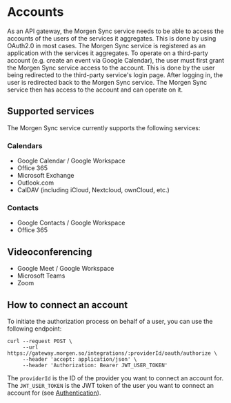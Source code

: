 # Accounts

As an API gateway, the Morgen Sync service needs to be able to access the accounts of the users of the
services it aggregates. This is done by using OAuth2.0 in most cases. The Morgen Sync service is registered
as an application with the services it aggregates. To operate on a third-party account (e.g. create an event via
Google Calendar), the user must first grant the Morgen Sync service access to the account. This is done by the
user being redirected to the third-party service's login page. After logging in, the user is redirected back to
the Morgen Sync service. The Morgen Sync service then has access to the account and can operate on it.

## Supported services
The Morgen Sync service currently supports the following services:

### Calendars
* Google Calendar / Google Workspace
* Office 365
* Microsoft Exchange
* Outlook.com
* CalDAV (including iCloud, Nextcloud, ownCloud, etc.)

### Contacts
* Google Contacts / Google Workspace
* Office 365

## Videoconferencing
* Google Meet / Google Workspace
* Microsoft Teams
* Zoom

## How to connect an account

To initiate the authorization process on behalf of a user, you can use the following endpoint:

```
curl --request POST \
     --url https://gateway.morgen.so/integrations/:providerId/oauth/authorize \
     --header 'accept: application/json' \
     --header 'Authorization: Bearer JWT_USER_TOKEN'
```

The `providerId` is the ID of the provider you want to connect an account for. The `JWT_USER_TOKEN` is the
JWT token of the user you want to connect an account for (see [Authentication](/sync-authentication)).


